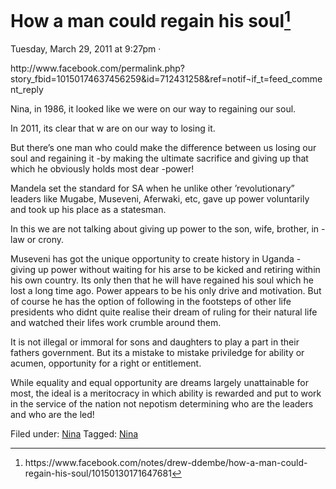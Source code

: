# How a man could regain his soul^[https://www.facebook.com/notes/drew-ddembe/how-a-man-could-regain-his-soul/10150130171647681]

Tuesday, March 29, 2011 at 9:27pm ·


http://www.facebook.com/permalink.php?story_fbid=10150174637456259&id=712431258&ref=notif¬if_t=feed_comment_reply

Nina, in 1986, it looked like we were on our way to regaining our soul.

In 2011, its clear that w are on our way to losing it.

But there's one man who could make the difference between us losing our soul and regaining it -by making the ultimate sacrifice and giving up that which he obviously holds most dear -power!

Mandela set the standard for SA when he unlike other 'revolutionary" leaders like Mugabe, Museveni, Aferwaki, etc, gave up power voluntarily and took up his place as a statesman.

In this we are not talking about giving up power to the son, wife, brother, in -law or crony.

Museveni has got the unique opportunity to create history in Uganda -giving up power without waiting for his arse to be kicked and retiring within his own country. Its only then that he will have regained his soul which he lost a long time ago. Power appears to be his only drive and motivation. But of course he has the option of following in the footsteps of other life presidents who didnt quite realise their dream of ruling for their natural life and watched their lifes work crumble around them.

It is not illegal or immoral for sons and daughters to play a part in their fathers government. But its a mistake to mistake priviledge for ability or acumen, opportunity for a right or entitlement.

While equality and equal opportunity are dreams largely unattainable for most, the ideal is a meritocracy in which ability is rewarded and put to work in the service of the nation not nepotism determining who are the leaders and who are the led!

  
Filed under: [Nina](http://ddembe.wordpress.com/category/nina/) Tagged: [Nina](http://ddembe.wordpress.com/tag/nina/)
